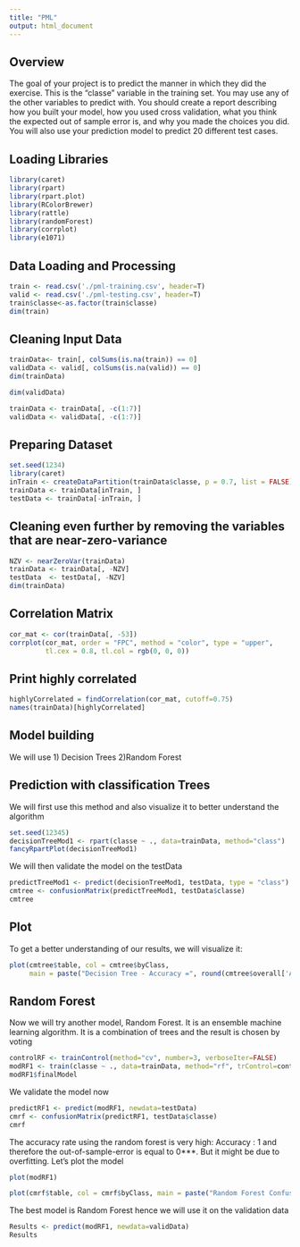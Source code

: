 ```yaml
---
title: "PML"
output: html_document
---
```

## Overview

The goal of your project is to predict the manner in which they did the exercise. This is the "classe" variable in the training set. You may use any of the other variables to predict with. You should create a report describing how you built your model, how you used cross validation, what you think the expected out of sample error is, and why you made the choices you did. You will also use your prediction model to predict 20 different test cases.

## Loading Libraries
```r
library(caret)
library(rpart)
library(rpart.plot)
library(RColorBrewer)
library(rattle)
library(randomForest)
library(corrplot)
library(e1071)
```

## Data Loading and Processing
```r
train <- read.csv('./pml-training.csv', header=T)
valid <- read.csv('./pml-testing.csv', header=T)
train$classe<-as.factor(train$classe)
dim(train)
```

## Cleaning Input Data

```r
trainData<- train[, colSums(is.na(train)) == 0]
validData <- valid[, colSums(is.na(valid)) == 0]
dim(trainData)
```
```r
dim(validData)
```
```r
trainData <- trainData[, -c(1:7)]
validData <- validData[, -c(1:7)]
```

## Preparing Dataset
```r
set.seed(1234) 
library(caret)
inTrain <- createDataPartition(trainData$classe, p = 0.7, list = FALSE)
trainData <- trainData[inTrain, ]
testData <- trainData[-inTrain, ]

```

## Cleaning even further by removing the variables that are near-zero-variance
```r
NZV <- nearZeroVar(trainData)
trainData <- trainData[, -NZV]
testData  <- testData[, -NZV]
dim(trainData)
```

## Correlation Matrix
```r
cor_mat <- cor(trainData[, -53])
corrplot(cor_mat, order = "FPC", method = "color", type = "upper", 
         tl.cex = 0.8, tl.col = rgb(0, 0, 0))
```

## Print highly correlated
```r
highlyCorrelated = findCorrelation(cor_mat, cutoff=0.75)
names(trainData)[highlyCorrelated]

```

## Model building
We will use
1) Decision Trees
2)Random Forest

## Prediction with classification Trees

We will first use this method and also visualize it to better understand the algorithm
```r
set.seed(12345)
decisionTreeMod1 <- rpart(classe ~ ., data=trainData, method="class")
fancyRpartPlot(decisionTreeMod1)
```
We will then validate the model on the testData
```r
predictTreeMod1 <- predict(decisionTreeMod1, testData, type = "class")
cmtree <- confusionMatrix(predictTreeMod1, testData$classe)
cmtree
```
## Plot
To get a better understanding of our results, we will visualize it:
```r
plot(cmtree$table, col = cmtree$byClass, 
     main = paste("Decision Tree - Accuracy =", round(cmtree$overall['Accuracy'], 4)))
```

## Random Forest
Now we will try another model, Random Forest. It is an ensemble machine learning algorithm. It is a combination of trees and the result is chosen by voting

```r
controlRF <- trainControl(method="cv", number=3, verboseIter=FALSE)
modRF1 <- train(classe ~ ., data=trainData, method="rf", trControl=controlRF)
modRF1$finalModel
```

We validate the model now
```r
predictRF1 <- predict(modRF1, newdata=testData)
cmrf <- confusionMatrix(predictRF1, testData$classe)
cmrf
```
The accuracy rate using the random forest is very high: Accuracy : 1 and therefore the out-of-sample-error is equal to 0***. But it might be due to overfitting.
Let's plot the model

```r
plot(modRF1)

```

```r
plot(cmrf$table, col = cmrf$byClass, main = paste("Random Forest Confusion Matrix: Accuracy =", round(cmrf$overall['Accuracy'], 4)))

```


The best model is Random Forest hence we will use it on the validation data
```r
Results <- predict(modRF1, newdata=validData)
Results

```
